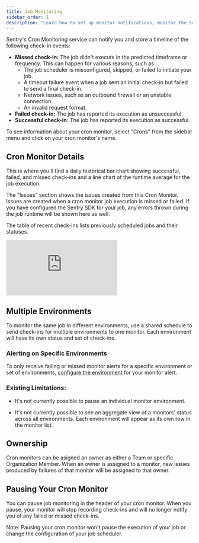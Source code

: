 ```yaml
---
title: Job Monitoring
sidebar_order: 1
description: "Learn how to set up monitor notifications, monitor the same job in multiple environments, and manage your monitor in the Sentry UI."
---
```


Sentry's Cron Monitoring service can notify you and store a timeline of the following check-in events:

- **Missed check-in:** The job didn't execute in the predicted timeframe or frequency. This can happen for various reasons, such as:
  - The job scheduler is misconfigured, skipped, or failed to initiate your job.
  - A timeout failure event when a job sent an initial check-in but failed to send a final check-in.
  - Network issues, such as an outbound firewall or an unstable connection.
  - An invalid request format.
- **Failed check-in:** The job has reported its execution as unsuccessful.
- **Successful check-in:** The job has reported its execution as successful.

To see information about your cron monitor, select "Crons" from the sidebar menu and click on your cron monitor's name.

## Cron Monitor Details

This is where you'll find a daily historical bar chart showing successful, failed, and missed check-ins and a line chart of the runtime average for the job execution.

The "Issues" section shows the issues created from this Cron Monitor. Issues are created when a cron monitor job execution is missed or failed. If you have configured the Sentry SDK for your job, any errors thrown during the job runtime will be shown here as well.

The table of recent check-ins lists previously scheduled jobs and their statuses.

<div style={{
  position: 'relative',
  paddingBottom: 'calc(57.073170731707314% + 41px)',
  height: 0,
  width: '100%'
}}>
  <iframe
    src="https://demo.arcade.software/7XmPfL0l2pp6KmBUXwMc?embed"
    frameborder="0"
    loading="lazy"
    webkitallowfullscreen
    mozallowfullscreen
    allowfullscreen
    style={{
      position: 'absolute',
      top: 0,
      left: 0,
      width: '100%',
      height: '100%',
      colorScheme: 'light'
    }}
    title="Crons - Details page walkthrough"
  ></iframe>
</div>

## Multiple Environments

To monitor the same job in different environments, use a shared schedule to send check-ins for multiple environments to one monitor. Each environment will have its own status and set of check-ins.

### Alerting on Specific Environments

To only receive failing or missed monitor alerts for a specific environment or set of environments, [configure the
environment](/product/alerts/create-alerts/issue-alert-config/#environment) for
your monitor alert.

### Existing Limitations:

- It's not currently possible to pause an individual monitor environment.

- It's not currently possible to see an aggregate view of a monitors' status
  across all environments. Each environment will appear as its own row in the
  monitor list.

## Ownership

Cron monitors can be asigned an owner as either a Team or specific Organization Member. When an owner is assigned to a monitor, new issues produced by failures of that monitor will be assigned to that owner.

## Pausing Your Cron Monitor

You can pause job monitoring in the header of your cron monitor. When you pause, your monitor will stop recording check-ins and will no longer notify you of any failed or missed check-ins.

Note: Pausing your cron monitor won't pause the execution of your job or change the configuration of your job scheduler.
